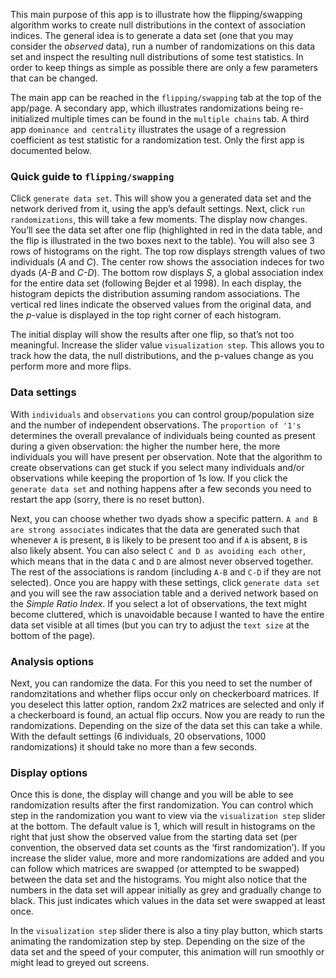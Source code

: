 
This main purpose of this app is to illustrate how the flipping/swapping algorithm works to create null distributions in the context of association indices. The general idea is to generate a data set (one that you may consider the *observed* data), run a number of randomizations on this data set and inspect the resulting null distributions of some test statistics. In order to keep things as simple as possible there are only a few parameters that can be changed.

The main app can be reached in the `flipping/swapping` tab at the top of the app/page. A secondary app, which illustrates randomizations being re-initialized multiple times can be found in the `multiple chains` tab. A third app `dominance and centrality` illustrates the usage of a regression coefficient as test statistic for a randomization test. Only the first app is documented below.

### Quick guide to `flipping/swapping`

Click `generate data set`. This will show you a generated data set and the network derived from it, using the app's default settings. Next, click `run randomizations`, this will take a few moments. The display now changes. You'll see the data set after one flip (highlighted in red in the data table, and the flip is illustrated in the two boxes next to the table). You will also see 3 rows of histograms on the right. The top row displays strength values of two individuals (*A* and *C*). The center row shows the association indeces for two dyads (*A-B* and *C-D*). The bottom row displays *S*, a global association index for the entire data set (following Bejder et al 1998). In each display, the histogram depicts the distribution assuming random associations. The vertical red lines indicate the observed values from the original data, and the *p*-value is displayed in the top right corner of each histogram.

The initial display will show the results after one flip, so that's not too meaningful. Increase the slider value `visualization step`. This allows you to track how the data, the null distributions, and the p-values change as you perform more and more flips.

### Data settings

With `individuals` and `observations` you can control group/population size and the number of independent observations. The `proportion of '1's` determines the overall prevalance of individuals being counted as present during a given observation: the higher the number here, the more individuals you will have present per observation. Note that the algorithm to create observations can get stuck if you select many individuals and/or observations while keeping the proportion of 1s low. If you click the `generate data set` and nothing happens after a few seconds you need to restart the app (sorry, there is no reset button).

Next, you can choose whether two dyads show a specific pattern. `A and B are strong associates` indicates that the data are generated such that whenever `A` is present, `B` is likely to be present too and if `A` is absent, `B` is also likely absent. You can also select `C and D as avoiding each other`, which means that in the data `C` and `D` are almost never observed together. The rest of the associations is random (including `A-B` and `C-D` if they are not selected). Once you are happy with these settings, click `generate data set` and you will see the raw association table and a derived network based on the *Simple Ratio Index*. If you select a lot of observations, the text might become cluttered, which is unavoidable because I wanted to have the entire data set visible at all times (but you can try to adjust the `text size` at the bottom of the page).

### Analysis options

Next, you can randomize the data. For this you need to set the number of randomzitations and whether flips occur only on checkerboard matrices. If you deselect this latter option, random 2x2 matrices are selected and only if a checkerboard is found, an actual flip occurs. Now you are ready to run the randomizations. Depending on the size of the data set this can take a while. With the default settings (6 individuals, 20 observations, 1000 randomizations) it should take no more than a few seconds.

### Display options

Once this is done, the display will change and you will be able to see randomization results after the first randomization. You can control which step in the randomization you want to view via the `visualization step` slider at the bottom. The default value is 1, which will result in histograms on the right that just show the observed value from the starting data set (per convention, the observed data set counts as the 'first randomization'). If you increase the slider value, more and more randomizations are added and you can follow which matrices are swapped (or attempted to be swapped) between the data set and the histograms. You might also notice that the numbers in the data set will appear initially as grey and gradually change to black. This just indicates which values in the data set were swapped at least once.

In the `visualization step` slider there is also a tiny play button, which starts animating the randomization step by step. Depending on the size of the data set and the speed of your computer, this animation will run smoothly or might lead to greyed out screens.



